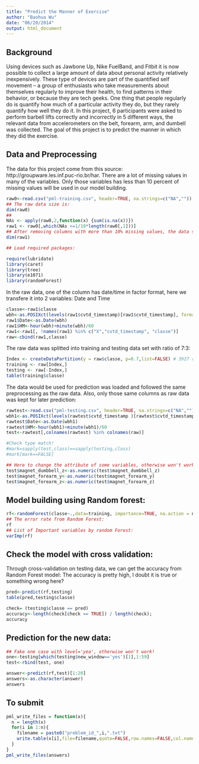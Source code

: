 ```yaml
---
title: "Predict the Manner of Exercise"
author: "Baohua Wu"
date: "06/20/2014"
output: html_document
---
```


## Background

Using devices such as Jawbone Up, Nike FuelBand, and Fitbit it is now possible to collect a large amount of data about personal activity relatively inexpensively. These type of devices are part of the quantified self movement – a group of enthusiasts who take measurements about themselves regularly to improve their health, to find patterns in their behavior, or because they are tech geeks. One thing that people regularly do is quantify how much of a particular activity they do, but they rarely quantify how well they do it. In this project, 6 participants were asked to perform barbell lifts correctly and incorrectly in 5 different ways, the relevant data from accelerometers on the belt, forearm, arm, and dumbell was collected. The goal of this project is to predict the manner in which they did the exercise.

## Data and Preprocessing
The data for this project come from this source: http://groupware.les.inf.puc-rio.br/har. There are a lot of missing values in many of the variables. Only those variables has less than 10 percent of missing values will be used in our model building.


```r
raw0<-read.csv("pml-training.csv", header=TRUE, na.strings=c("NA",""))
## The raw data size is:
dim(raw0)
##
NAs <- apply(raw0,2,function(x) {sum(is.na(x))}) 
raw1 <- raw0[,which(NAs <=1/10*length(raw0[,1]))]
## After removing columns with more than 10% missing values, the data size is:
dim(raw1)

## Load required packages:

require(lubridate)
library(caret)
library(tree)
library(e1071)
library(randomForest)
```

In the raw data, one of the column has date/time in factor format, here we transfere it into 2 variables: Date and Time

```r
classe<-raw1$classe
wbh<-as.POSIXct(levels(raw1$cvtd_timestamp)[raw1$cvtd_timestamp], format="%d/%m/%Y %H:%M")
raw1$Date<-as.Date(wbh)
raw1$HM<-hour(wbh)+minute(wbh)/60
raw1<-raw1[, !names(raw1) %in% c("X","cvtd_timestamp", "classe")]
raw<-cbind(raw1,classe)
```

The raw data was splitted into training and testing data set with ratio of 7:3:

```r
Index <- createDataPartition(y = raw$classe, p=0.7,list=FALSE) # 3927 rows
training <- raw[Index,]
testing <- raw[-Index,]
table(training$classe)
```

The data would be used for prediction was loaded and followed the same preprocessing as the raw data.
Also, only those same columns as raw data was kept for later prediction:

```r
rawtest<-read.csv("pml-testing.csv", header=TRUE, na.strings=c("NA",""))
wbh1<-as.POSIXct(levels(rawtest$cvtd_timestamp )[rawtest$cvtd_timestamp], format="%d/%m/%Y %H:%M")
rawtest$Date<-as.Date(wbh1)
rawtest$HM<-hour(wbh1)+minute(wbh1)/60
test<-rawtest[,colnames(rawtest) %in% colnames(raw)]

#Check type match!
#mark=sapply(test,class)==sapply(testing,class)
#mark[mark==FALSE]

## Here to change the attribute of some variables, otherwise won't work when used for prediction
test$magnet_dumbbell_z<-as.numeric(test$magnet_dumbbell_z)
test$magnet_forearm_y<-as.numeric(test$magnet_forearm_y)
test$magnet_forearm_z<-as.numeric(test$magnet_forearm_z)
```

## Model building using Random forest:

```r
rf<-randomForest(classe~.,data=training, importance=TRUE, na.action = na.omit)
## The error rate from Random Forest:
rf
## List of Important variables by random Forest:
varImp(rf)
```

## Check the model with cross validation:

Through cross-validation on testing data, we can get the accuracy from Random Forest model:
The accuracy is pretty high, I doubt it is true or something wrong here?

```r
pred<-predict(rf,testing)
table(pred,testing$classe)

check= (testing$classe == pred)
accuracy<-length(check[check == TRUE]) / length(check);
accuracy
```

## Prediction for the new data:

```r

## Fake one case with level='yea', otherwise won't work!
one<-testing[which(testing$new_window=='yes')[1],1:59]
test<-rbind(test, one)

answer<-predict(rf,test)[1:20]
answers<-as.character(answer)
answers
```

## To submit 

```r
pml_write_files = function(x){
  n = length(x)
  for(i in 1:n){
    filename = paste0("problem_id_",i,".txt")
    write.table(x[i],file=filename,quote=FALSE,row.names=FALSE,col.names=FALSE)
  }
}
pml_write_files(answers)
```


